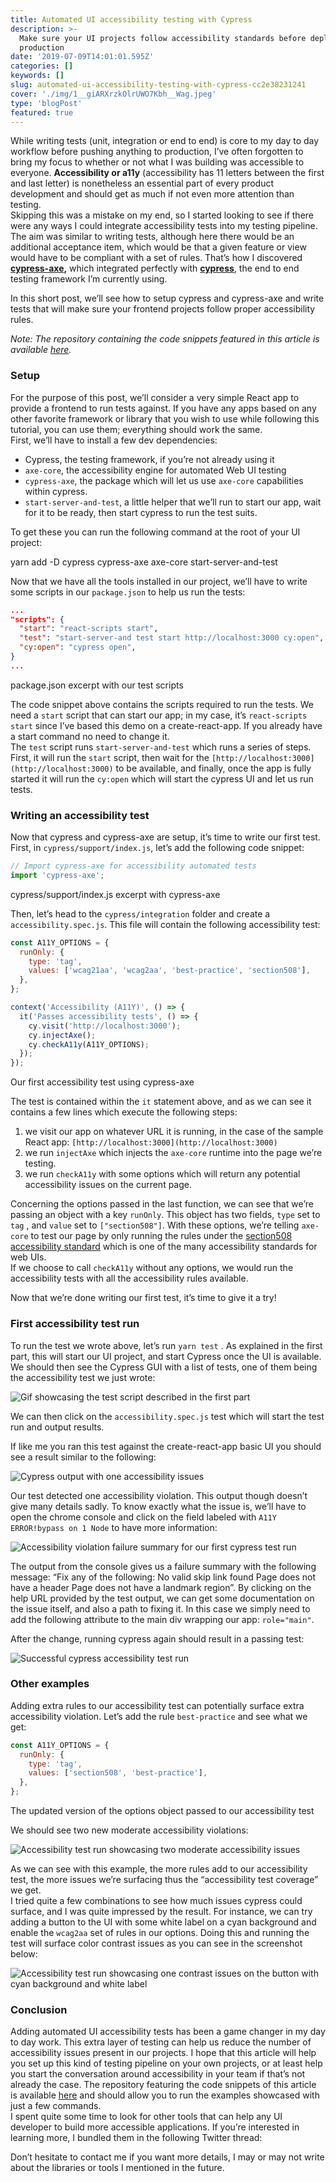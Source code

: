 ```yaml
---
title: Automated UI accessibility testing with Cypress
description: >-
  Make sure your UI projects follow accessibility standards before deploying to
  production
date: '2019-07-09T14:01:01.595Z'
categories: []
keywords: []
slug: automated-ui-accessibility-testing-with-cypress-cc2e38231241
cover: './img/1__giARXrzkOlrUWO7Kbh__Wag.jpeg'
type: 'blogPost'
featured: true
---
```


While writing tests (unit, integration or end to end) is core to my day to day workflow before pushing anything to production, I’ve often forgotten to bring my focus to whether or not what I was building was accessible to everyone. **Accessibility or a11y** (accessibility has 11 letters between the first and last letter) is nonetheless an essential part of every product development and should get as much if not even more attention than testing.   
Skipping this was a mistake on my end, so I started looking to see if there were any ways I could integrate accessibility tests into my testing pipeline. The aim was similar to writing tests, although here there would be an additional acceptance item, which would be that a given feature or view would have to be compliant with a set of rules. That’s how I discovered [**cypress-axe**](https://www.npmjs.com/package/cypress-axe)**,** which integrated perfectly with [**cypress**](https://www.cypress.io/), the end to end testing framework I’m currently using.

In this short post, we’ll see how to setup cypress and cypress-axe and write tests that will make sure your frontend projects follow proper accessibility rules.

_Note: The repository containing the code snippets featured in this article is available_ [_here_](https://github.com/MaximeHeckel/cypress-axe-example)_._

### Setup

For the purpose of this post, we’ll consider a very simple React app to provide a frontend to run tests against. If you have any apps based on any other favorite framework or library that you wish to use while following this tutorial, you can use them; everything should work the same.  
First, we’ll have to install a few dev dependencies:

- Cypress, the testing framework, if you’re not already using it
- `axe-core`, the accessibility engine for automated Web UI testing
- `cypress-axe`, the package which will let us use `axe-core` capabilities within cypress.
- `start-server-and-test`, a little helper that we’ll run to start our app, wait for it to be ready, then start cypress to run the test suits.

To get these you can run the following command at the root of your UI project:

yarn add -D cypress cypress-axe axe-core start-server-and-test

Now that we have all the tools installed in our project, we’ll have to write some scripts in our `package.json` to help us run the tests:

```json
...
"scripts": {
  "start": "react-scripts start",
  "test": "start-server-and test start http://localhost:3000 cy:open",
  "cy:open": "cypress open",
}
...
```

package.json excerpt with our test scripts

The code snippet above contains the scripts required to run the tests. We need a `start` script that can start our app; in my case, it’s `react-scripts start` since I’ve based this demo on a create-react-app. If you already have a start command no need to change it.  
The `test` script runs `start-server-and-test` which runs a series of steps. First, it will run the `start` script, then wait for the `[http://localhost:3000](http://localhost:3000)` to be available, and finally, once the app is fully started it will run the `cy:open` which will start the cypress UI and let us run tests.

### Writing an accessibility test

Now that cypress and cypress-axe are setup, it’s time to write our first test. First, in `cypress/support/index.js`, let’s add the following code snippet:

```javascript
// Import cypress-axe for accessibility automated tests
import 'cypress-axe';
```

cypress/support/index.js excerpt with cypress-axe

Then, let’s head to the `cypress/integration` folder and create a `accessibility.spec.js`. This file will contain the following accessibility test:

```javascript
const A11Y_OPTIONS = {
  runOnly: {
    type: 'tag',
    values: ['wcag21aa', 'wcag2aa', 'best-practice', 'section508'],
  },
};

context('Accessibility (A11Y)', () => {
  it('Passes accessibility tests', () => {
    cy.visit('http://localhost:3000');
    cy.injectAxe();
    cy.checkA11y(A11Y_OPTIONS);
  });
});
```

Our first accessibility test using cypress-axe

The test is contained within the `it` statement above, and as we can see it contains a few lines which execute the following steps:

1.  we visit our app on whatever URL it is running, in the case of the sample React app: `[http://localhost:3000](http://localhost:3000)`
2.  we run `injectAxe` which injects the `axe-core` runtime into the page we’re testing.
3.  we run `checkA11y` with some options which will return any potential accessibility issues on the current page.

Concerning the options passed in the last function, we can see that we’re passing an object with a key `runOnly`. This object has two fields, `type` set to `tag` , and `value` set to `["section508"]`. With these options, we’re telling `axe-core` to test our page by only running the rules under the [section508 accessibility standard](https://www.section508.gov/about-us) which is one of the many accessibility standards for web UIs.  
If we choose to call `checkA11y` without any options, we would run the accessibility tests with all the accessibility rules available.

Now that we’re done writing our first test, it’s time to give it a try!

### First accessibility test run

To run the test we wrote above, let’s run `yarn test` . As explained in the first part, this will start our UI project, and start Cypress once the UI is available.  
We should then see the Cypress GUI with a list of tests, one of them being the accessibility test we just wrote:

![Gif showcasing the test script described in the first part](img/1____lNKDG4Df1xEBhWQDlTnBg.gif)

We can then click on the `accessibility.spec.js` test which will start the test run and output results.

If like me you ran this test against the create-react-app basic UI you should see a result similar to the following:

![Cypress output with one accessibility issues](img/1__wb7XX__RaUKDRawdVBCu9xQ.png)

Our test detected one accessibility violation. This output though doesn’t give many details sadly. To know exactly what the issue is, we’ll have to open the chrome console and click on the field labeled with `A11Y ERROR!bypass on 1 Node` to have more information:

![Accessibility violation failure summary for our first cypress test run](img/1__FpWJmUGcyX1t3g__OUSr__yw.png)

The output from the console gives us a failure summary with the following message: “Fix any of the following: No valid skip link found Page does not have a header Page does not have a landmark region”. By clicking on the help URL provided by the test output, we can get some documentation on the issue itself, and also a path to fixing it. In this case we simply need to add the following attribute to the main div wrapping our app: `role="main"`.

After the change, running cypress again should result in a passing test:

![Successful cypress accessibility test run](img/1__zS7P6cLOuHEeeBQpJyYXUA.png)

### Other examples

Adding extra rules to our accessibility test can potentially surface extra accessibility violation. Let’s add the rule `best-practice` and see what we get:

```javascript
const A11Y_OPTIONS = {
  runOnly: {
    type: 'tag',
    values: ['section508', 'best-practice'],
  },
};
```

The updated version of the options object passed to our accessibility test

We should see two new moderate accessibility violations:

![Accessibility test run showcasing two moderate accessibility issues](img/1__HQn____ccDyHh7dQU4f65BIg.png)

As we can see with this example, the more rules add to our accessibility test, the more issues we’re surfacing thus the “accessibility test coverage” we get.  
I tried quite a few combinations to see how much issues cypress could surface, and I was quite impressed by the result. For instance, we can try adding a button to the UI with some white label on a cyan background and enable the `wcag2aa` set of rules in our options. Doing this and running the test will surface color contrast issues as you can see in the screenshot below:

![Accessibility test run showcasing one contrast issues on the button with cyan background and white label](img/1____56yiC68TRURMinyTsquuQ.png)

### Conclusion

Adding automated UI accessibility tests has been a game changer in my day to day work. This extra layer of testing can help us reduce the number of accessibility issues present in our projects. I hope that this article will help you set up this kind of testing pipeline on your own projects, or at least help you start the conversation around accessibility in your team if that’s not already the case. The repository featuring the code snippets of this article is available [here](https://github.com/MaximeHeckel/cypress-axe-example) and should allow you to run the examples showcased with just a few commands.  
I spent quite some time to look for other tools that can help any UI developer to build more accessible applications. If you’re interested in learning more, I bundled them in the following Twitter thread:

Don’t hesitate to contact me if you want more details, I may or may not write about the libraries or tools I mentioned in the future.
